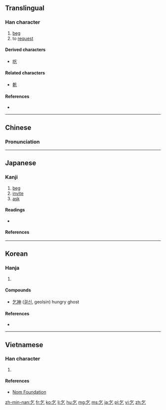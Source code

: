 ==Translingual==

===Han character===
{{Han char|rn=5|rad=乙|as=02|sn=3|four=80717|canj=ON|ids=⿱𠂉乙}}

# [[beg]]
# to [[request]]

====Derived characters====
* [[吃]]

====Related characters====
* [[乾]] {{qualifier|current form related, etymologically distinct}}

====References====
* {{Han ref|kx=0084.030|dkj=00170|dj=0170.030|hdz=10050.070|uh=4E5E|ud=20062|bh=A45E|bd=42078}}

----

==Chinese==
{{zh-forms}}

===Pronunciation===
{{zh-pron
|m=qǐ
|c=hat1
|mc=y
|oc=y
|ma=
|cat=v
}}

----

==Japanese==

===Kanji===
{{ja-kanji|grade=c|rs=乙02}}

# [[beg]]
# [[invite]]
# [[ask]]

====Readings====
* {{ja-readings|goon=[[こつ]] (kotsu), [[こち]] (kochi)|kanon=[[きつ]] (kitsu)|on=[[き]] (ki), [[きけ]] (kike)|kun=[[こう]] (kou), [[こい]] (koi)}}

====References====
{{ja-kref
|jis= 3870
|ku= 2480
|shift= 8CEE
|euc= B8F0
|freq= 2478
|nelson= 262
|newnelson= 59
|halpern= 1961
|kld= ''not listed''
|heisig= 462
|tuttle= 0a3.4
}}

----

==Korean==

===Hanja===
{{ko-hanja|hangeul=걸|rv=geol|mr=kŏl|eumhun=[[빌다|빌]]|ehrv=bil|ehmr=pil|ehy=}}

# {{defn|lang=ko|sort=乙02}}

====Compounds====
* [[乞神]] ([[걸신]], geolsin) hungry ghost

====References====
* {{Hanja ref|nav=7925}}

----

==Vietnamese==

===Han character===
{{vi-readings|rs=乙02| hanviet = [[khất]], [[khắt]], [[gật]]}}

# {{defn|vi|sort=乙02}}

====References====
*[http://nomfoundation.org/common/nom_details.php?codepoint=4e5e Nom Foundation]

[[zh-min-nan:乞]]
[[fr:乞]]
[[ko:乞]]
[[li:乞]]
[[hu:乞]]
[[mg:乞]]
[[ms:乞]]
[[ja:乞]]
[[pl:乞]]
[[vi:乞]]
[[zh:乞]]
